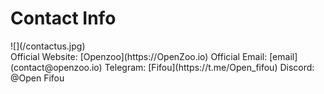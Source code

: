 # Contact Info


<div style={{marginTop:20}}>
    <div style={{float:'left'}}>
        ![](/contactus.jpg)
    </div>
    <div style={{paddingTop:20,clear:'left'}}>
        Official Website: [Openzoo](https://OpenZoo.io)
            Official Email: [email](contact@openzoo.io)
            Telegram: [Fifou](https://t.me/Open_fifou)
            Discord: @Open Fifou
    </div>
</div>
